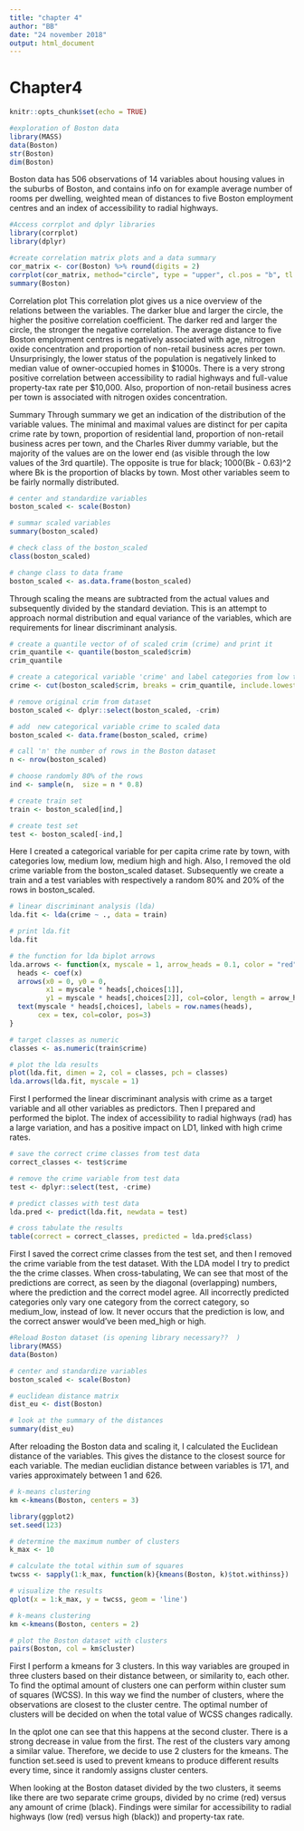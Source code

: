 ```yaml
---
title: "chapter 4"
author: "BB"
date: "24 november 2018"
output: html_document
---
```


# Chapter4

```r
knitr::opts_chunk$set(echo = TRUE)
```

```r
#exploration of Boston data
library(MASS)
data(Boston)
str(Boston)
dim(Boston)
```
Boston data has 506 observations of 14 variables about housing values in the suburbs of Boston, and contains info on for example average number of rooms per dwelling, weighted mean of distances to five Boston employment centres and an index of accessibility to radial highways.

```r
#Access corrplot and dplyr libraries
library(corrplot)
library(dplyr)

#create correlation matrix plots and a data summary
cor_matrix <- cor(Boston) %>% round(digits = 2)
corrplot(cor_matrix, method="circle", type = "upper", cl.pos = "b", tl.pos = "d", tl.cex = 0.6)
summary(Boston)
```
Correlation plot
This correlation plot gives us a nice overview of the relations between the variables. The darker blue and larger the circle, the higher the positive correlation coefficient. The darker red and larger the circle, the stronger the negative correlation. The average distance to five Boston employment centres is negatively associated with age, nitrogen oxide concentration and proportion of non-retail business acres per town. Unsurprisingly, the lower status of the population is negatively linked to median value of owner-occupied homes in \$1000s.
There is a very strong positive correlation between accessibility to radial highways and full-value property-tax rate per \$10,000. Also, proportion of non-retail business acres per town is associated with nitrogen oxides concentration. 

Summary
Through summary we get an indication of the distribution of the variable values. The minimal and maximal values are distinct for per capita crime rate by town, proportion of residential land, proportion of non-retail business acres per town, and the Charles River dummy variable, but the majority of the values are on the lower end (as visible through the low values of the 3rd quartile). The opposite is true for black; 1000(Bk - 0.63)^2 where Bk is the proportion of blacks by town. Most other variables seem to be fairly normally distributed.

```r
# center and standardize variables
boston_scaled <- scale(Boston)

# summar scaled variables
summary(boston_scaled)

# check class of the boston_scaled 
class(boston_scaled)

# change class to data frame
boston_scaled <- as.data.frame(boston_scaled)
```

Through scaling the means are subtracted from the actual values and subsequently divided by the standard deviation. This is an attempt to approach normal distribution and equal variance of the variables, which are requirements for linear discriminant analysis.

```r
# create a quantile vector of of scaled crim (crime) and print it
crim_quantile <- quantile(boston_scaled$crim)
crim_quantile

# create a categorical variable 'crime' and label categories from low to high
crime <- cut(boston_scaled$crim, breaks = crim_quantile, include.lowest = TRUE, label = c("low", "med_low", "med_high", "high"))

# remove original crim from dataset
boston_scaled <- dplyr::select(boston_scaled, -crim)

# add  new categorical variable crime to scaled data
boston_scaled <- data.frame(boston_scaled, crime)

# call 'n' the number of rows in the Boston dataset 
n <- nrow(boston_scaled)

# choose randomly 80% of the rows
ind <- sample(n,  size = n * 0.8)

# create train set
train <- boston_scaled[ind,]

# create test set 
test <- boston_scaled[-ind,]

```

Here I created a categorical variable for per capita crime rate by town, with categories low, medium low, medium high and high. Also, I removed the old crime variable from the boston_scaled dataset.  Subsequently we create a train and a test variables with respectively a random 80% and 20% of the rows in boston_scaled.


```r
# linear discriminant analysis (lda)
lda.fit <- lda(crime ~ ., data = train)

# print lda.fit 
lda.fit

# the function for lda biplot arrows
lda.arrows <- function(x, myscale = 1, arrow_heads = 0.1, color = "red", tex = 0.75, choices = c(1,2)){
  heads <- coef(x)
  arrows(x0 = 0, y0 = 0, 
         x1 = myscale * heads[,choices[1]], 
         y1 = myscale * heads[,choices[2]], col=color, length = arrow_heads)
  text(myscale * heads[,choices], labels = row.names(heads), 
       cex = tex, col=color, pos=3)
}

# target classes as numeric
classes <- as.numeric(train$crime)

# plot the lda results
plot(lda.fit, dimen = 2, col = classes, pch = classes)
lda.arrows(lda.fit, myscale = 1)
```

First I performed the linear discriminant analysis with crime as a target variable and all other variables as predictors. Then I prepared and performed the biplot. The index of accessibility to radial highways (rad) has a large variation, and has a positive impact on LD1, linked with high crime rates.

```r
# save the correct crime classes from test data
correct_classes <- test$crime

# remove the crime variable from test data
test <- dplyr::select(test, -crime)

# predict classes with test data
lda.pred <- predict(lda.fit, newdata = test)

# cross tabulate the results
table(correct = correct_classes, predicted = lda.pred$class)
```

First I saved the correct crime classes from the test set, and then I removed the crime variable from the test dataset. With the LDA model I try to predict the the crime classes. When cross-tabulating, We can see that most of the predictions are correct, as seen by the diagonal (overlapping) numbers, where the prediction and the correct model agree. All incorrectly predicted categories only vary one category from the correct category, so medium_low, instead of low. It never occurs that the prediction is low, and the correct answer would've been med_high or high.  



```r
#Reload Boston dataset (is opening library necessary??  )
library(MASS)
data(Boston)

# center and standardize variables
boston_scaled <- scale(Boston)

# euclidean distance matrix
dist_eu <- dist(Boston)

# look at the summary of the distances
summary(dist_eu)
```

After reloading the Boston data and scaling it, I calculated the Euclidean distance of the variables. This gives the distance to the closest source for each variable. The median euclidian distance between variables is 171, and varies approximately between 1 and 626. 

```r
# k-means clustering
km <-kmeans(Boston, centers = 3)

library(ggplot2)
set.seed(123)

# determine the maximum number of clusters
k_max <- 10

# calculate the total within sum of squares
twcss <- sapply(1:k_max, function(k){kmeans(Boston, k)$tot.withinss})

# visualize the results
qplot(x = 1:k_max, y = twcss, geom = 'line')

# k-means clustering
km <-kmeans(Boston, centers = 2)

# plot the Boston dataset with clusters
pairs(Boston, col = km$cluster)
```

First I perform a kmeans for 3 clusters. In this way variables are grouped in three clusters based on their distance between, or similarity to, each other. To find the optimal amount of clusters one can perform within cluster sum of squares (WCSS). In this way we find the number of clusters, where the observations are closest to the cluster centre. The optimal number of clusters will be decided on when the total value of WCSS changes radically. 

In the qplot one can see that this happens at the second cluster. There is a strong decrease in value from the first. The rest of the clusters vary among a similar value. Therefore, we decide to use 2 clusters for the kmeans. The function set.seed is used to prevent kmeans to produce different results every time, since it randomly assigns cluster centers. 

When looking at the Boston dataset divided by the two clusters, it seems like there are two separate crime groups, divided by no crime (red) versus any amount of crime (black). Findings were similar for accessibility to radial highways (low (red) versus high (black)) and property-tax rate.